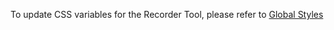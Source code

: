 To update CSS variables for the Recorder Tool, please refer to [Global Styles](/global-styles/global-styles)